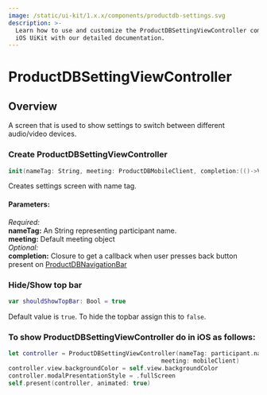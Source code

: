 ```yaml
---
image: /static/ui-kit/1.x.x/components/productdb-settings.svg
description: >-
  Learn how to use and customize the ProductDBSettingViewController component in ProductDB's
  iOS UiKit with our detailed documentation.
---
```


# ProductDBSettingViewController
## Overview
A screen that is used to show settings to switch between different audio/video devices.


### Create  ProductDBSettingViewController 
```swift
init(nameTag: String, meeting: ProductDBMobileClient, completion:(()->Void)? = nil)
```
Creates settings screen with name tag.

#### Parameters:
*Required:*    
**nameTag:** An String representing participant name.  
**meeting:** Default meeting object   
*Optional:*  
**completion:** Closure to get a callback when user presses back button present on [ProductDBNavigationBar](/ios/components/productdb-navigationbar)

### Hide/Show top bar
```swift
var shouldShowTopBar: Bool = true
```

Default value is `true`. To hide the topbar assign this to `false`. 

### To show ProductDBSettingViewController do in iOS as follows:

```swift
let controller = ProductDBSettingViewController(nameTag: participant.name,
                                           meeting: mobileClient)
controller.view.backgroundColor = self.view.backgroundColor
controller.modalPresentationStyle = .fullScreen
self.present(controller, animated: true)
```

<head>
  <title>iOS ProductDBSettingViewController</title>
</head>
